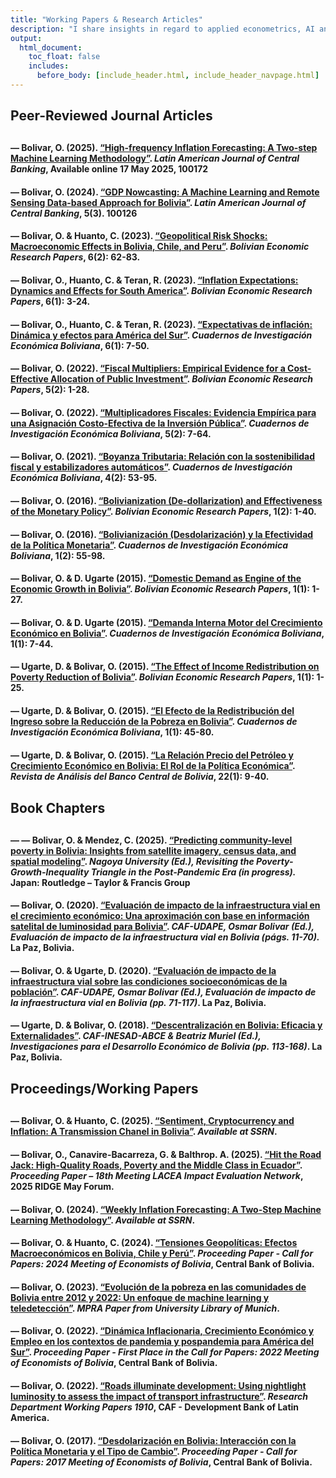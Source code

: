 ---
title: "Working Papers & Research Articles"
description: "I share insights in regard to applied econometrics, AI and data science for data-driven economics."
output:
  html_document:
    toc_float: false
    includes:
      before_body: [include_header.html, include_header_navpage.html]
---

<!-- Google tag (gtag.js) -->

```{=html}
<script async src="https://www.googletagmanager.com/gtag/js?id=G-F5HJ5VRY62"></script>
```
```{=html}
<script>
  window.dataLayer = window.dataLayer || [];
  function gtag(){dataLayer.push(arguments);}
  gtag('js', new Date());

  gtag('config', 'G-F5HJ5VRY62');
</script>
```
## **Peer-Reviewed Journal Articles**

::: {style="margin-bottom: 30px;"}
:::


<h4>--- Bolivar, O. (2025). <a href="https://www.sciencedirect.com/science/article/pii/S2666143825000109" target="_blank"><strong>"High-frequency Inflation Forecasting: A Two-step Machine Learning Methodology"</strong></a>. <em>Latin American Journal of Central Banking</em>, Available online 17 May 2025, 100172</h4>

<h4>--- Bolivar, O. (2024). <a href="https://www.sciencedirect.com/science/article/pii/S2666143824000085" target="_blank"><strong>"GDP Nowcasting: A Machine Learning and Remote Sensing Data-based Approach for Bolivia"</strong></a>. <em>Latin American Journal of Central Banking</em>, 5(3). 100126</h4>

<h4>--- Bolivar, O. & Huanto, C. (2023). <a href="https://ideas.repec.org/a/efp/journl/v6y2023i2p62-83.html" target="_blank"><strong>"Geopolitical Risk Shocks: Macroeconomic Effects in Bolivia, Chile, and Peru"</strong></a>. <em>Bolivian Economic Research Papers</em>, 6(2): 62-83.</h4>

<h4>--- Bolivar, O., Huanto, C. & Teran, R. (2023). <a href="https://ideas.repec.org/a/efp/journl/v6y2023i1p3-24.html" target="_blank"><strong>"Inflation Expectations: Dynamics and Effects for South America"</strong></a>. <em>Bolivian Economic Research Papers</em>, 6(1): 3-24.</h4>

<h4>--- Bolivar, O., Huanto, C. & Teran, R. (2023). <a href="https://ideas.repec.org/a/efp/journl/v6y2023i1p7-50.html" target="_blank"><strong>"Expectativas de inflación: Dinámica y efectos para América del Sur"</strong></a>. <em>Cuadernos de Investigación Económica Boliviana</em>, 6(1): 7-50.</h4>

<h4>--- Bolivar, O. (2022). <a href="https://ideas.repec.org/a/efp/journl/v5y2022i2p1-28.html" target="_blank"><strong>"Fiscal Multipliers: Empirical Evidence for a Cost-Effective Allocation of Public Investment"</strong></a>. <em>Bolivian Economic Research Papers</em>, 5(2): 1-28.</h4>

<h4>--- Bolivar, O. (2022). <a href="https://ideas.repec.org/a/efp/journl/v5y2022i2p1-28.html" target="_blank"><strong>"Multiplicadores Fiscales: Evidencia Empírica para una Asignación Costo-Efectiva de la Inversión Pública"</strong></a>. <em>Cuadernos de Investigación Económica Boliviana</em>, 5(2): 7-64.</h4>

<h4>--- Bolivar, O. (2021). <a href="https://ideas.repec.org/a/efp/journl/v4y2021i2p53-96.html" target="_blank"><strong>"Boyanza Tributaria: Relación con la sostenibilidad fiscal y estabilizadores automáticos"</strong></a>. <em>Cuadernos de Investigación Económica Boliviana</em>, 4(2): 53-95.</h4>

<h4>--- Bolivar, O. (2016). <a href="https://ideas.repec.org/a/efp/journl/v1y2015i2p1-40.html" target="_blank"><strong>"Bolivianization (De-dollarization) and Effectiveness of the Monetary Policy"</strong></a>. <em>Bolivian Economic Research Papers</em>, 1(2): 1-40.</h4>

<h4>--- Bolivar, O. (2016). <a href="https://ideas.repec.org/a/efp/journl/v1y2015i2p55-98.html" target="_blank"><strong>"Bolivianización (Desdolarización) y la Efectividad de la Política Monetaria"</strong></a>. <em>Cuadernos de Investigación Económica Boliviana</em>, 1(2): 55-98.</h4>

<h4>--- Bolivar, O. & D. Ugarte (2015). <a href="https://ideas.repec.org/a/efp/journl/v1y2015i1p1-27.html" target="_blank"><strong>"Domestic Demand as Engine of the Economic Growth in Bolivia"</strong></a>. <em>Bolivian Economic Research Papers</em>, 1(1): 1-27.</h4>

<h4>--- Bolivar, O. & D. Ugarte (2015). <a href="https://ideas.repec.org/a/efp/journl/v1y2015i1p7-44.html" target="_blank"><strong>"Demanda Interna Motor del Crecimiento Económico en Bolivia"</strong></a>. <em>Cuadernos de Investigación Económica Boliviana</em>, 1(1): 7-44.</h4>

<h4>--- Ugarte, D. & Bolivar, O. (2015). <a href="https://ideas.repec.org/a/efp/journl/v1y2015i1p1-25.html" target="_blank"><strong>"The Effect of Income Redistribution on Poverty Reduction of Bolivia"</strong></a>. <em>Bolivian Economic Research Papers</em>, 1(1): 1-25.</h4>

<h4>--- Ugarte, D. & Bolivar, O. (2015). <a href="https://ideas.repec.org/a/efp/journl/v1y2015i1p45-80.html" target="_blank"><strong>"El Efecto de la Redistribución del Ingreso sobre la Reducción de la Pobreza en Bolivia"</strong></a>. <em>Cuadernos de Investigación Económica Boliviana</em>, 1(1): 45-80.</h4>

<h4>--- Ugarte, D. & Bolivar, O. (2015). <a href="https://ideas.repec.org/a/blv/journl/v22y2015i2p9-40.html" target="_blank"><strong>"La Relación Precio del Petróleo y Crecimiento Económico en Bolivia: El Rol de la Política Económica"</strong></a>. <em>Revista de Análisis del Banco Central de Bolivia</em>, 22(1): 9-40.</h4>

::: {style="margin-bottom: 30px;"}
:::

## **Book Chapters**

::: {style="margin-bottom: 30px;"}
:::

<h4>--- —	Bolivar, O. & Mendez, C. (2025). <a href="docs/papers_docs/PAPER_community_poverty_mapping.pdf" target="_blank"><strong>"Predicting community-level poverty in Bolivia: Insights from satellite imagery, census data, and spatial modeling"</strong></a>. <em>Nagoya University (Ed.), Revisiting the Poverty-Growth-Inequality Triangle in the Post-Pandemic Era (in progress).</em> Japan: Routledge – Taylor & Francis Group</h4>

<h4>--- Bolivar, O. (2020). <a href="https://www.researchgate.net/publication/381968382_Evaluacion_de_Impacto_de_la_Infraestructura_Vial_en_el_Crecimiento_Economico_Una_Aproximacion_con_base_en_Informacion_Satelital_de_Luminosidad_para_Bolivia" target="_blank"><strong>"Evaluación de impacto de la infraestructura vial en el crecimiento económico: Una aproximación con base en información satelital de luminosidad para Bolivia"</strong></a>. <em>CAF-UDAPE, Osmar Bolivar (Ed.), Evaluación de impacto de la infraestructura vial en Bolivia (págs. 11-70).</em> La Paz, Bolivia.</h4>

<h4>--- Bolivar, O. & Ugarte, D. (2020). <a href="https://www.researchgate.net/publication/381969941_Evaluacion_de_Impacto_de_la_Infraestructura_Vial_en_las_Condiciones_Socioeconomicas_de_la_Poblacion" target="_blank"><strong>"Evaluación de impacto de la infraestructura vial sobre las condiciones socioeconómicas de la población"</strong></a>. <em>CAF-UDAPE, Osmar Bolivar (Ed.), Evaluación de impacto de la infraestructura vial en Bolivia (pp. 71-117)</em>. La Paz, Bolivia.</h4>

<h4>--- Ugarte, D. & Bolivar, O. (2018). <a href="https://ideas.repec.org/h/adv/chaptr/201901c.html" target="_blank"><strong>"Descentralización en Bolivia: Eficacia y Externalidades"</strong></a>. <em>CAF-INESAD-ABCE & Beatriz Muriel (Ed.), Investigaciones para el Desarrollo Económico de Bolivia (pp. 113-168)</em>. La Paz, Bolivia.</h4>


::: {style="margin-bottom: 30px;"}
:::

## **Proceedings/Working Papers**

::: {style="margin-bottom: 30px;"}
:::

<h4>--- Bolivar, O. & Huanto, C. (2025). <a href="docs/papers_docs/WP_Crypto_Sentiment_Inflation.pdf" target="_blank"><strong>"Sentiment, Cryptocurrency and Inflation: A Transmission Chanel in Bolivia"</strong></a>. <em>Available at SSRN</em>.</h4>

<h4>--- Bolivar, O., Canavire-Bacarreza, G. & Balthrop. A. (2025). <a href="docs/papers_docs/Ecuador_Roads(XXI RIDGE FORUM).pdf" target="_blank"><strong>"Hit the Road Jack: High-Quality Roads, Poverty and the Middle Class in Ecuador"</strong></a>. <em>Proceeding Paper -- 18th Meeting LACEA Impact Evaluation Network</em>, 2025 RIDGE May Forum</em>.</h4>

<h4>--- Bolivar, O. (2024). <a href="https://papers.ssrn.com/sol3/papers.cfm?abstract_id=5001681" target="_blank"><strong>"Weekly Inflation Forecasting: A Two-Step Machine Learning Methodology"</strong></a>. <em>Available at SSRN</em>.</h4>

<h4>--- Bolivar, O. & Huanto, C. (2024). <a href="docs/papers_docs/WP_Geopolitical_Shocks.pdf" target="_blank"><strong>"Tensiones Geopolíticas: Efectos Macroeconómicos en Bolivia, Chile y Perú"</strong></a>. <em>Proceeding Paper - Call for Papers: 2024 Meeting of Economists of Bolivia</em>, Central Bank of Bolivia.</h4>

<h4>--- Bolivar, O. (2023). <a href="https://mpra.ub.uni-muenchen.de/118932/1/MPRA_paper_118932.pdf" target="_blank"><strong>"Evolución de la pobreza en las comunidades de Bolivia entre 2012 y 2022: Un enfoque de machine learning y teledetección"</strong></a>. <em>MPRA Paper from University Library of Munich</em>.</h4>

<h4>--- Bolivar, O. (2022). <a href="https://www.researchgate.net/publication/381860975_Dinamica_Inflacionaria_Crecimiento_Economico_y_Empleo_en_los_contextos_de_pandemia_y_pospandemia_para_America_del_Sur" target="_blank"><strong>"Dinámica Inflacionaria, Crecimiento Económico y Empleo en los contextos de pandemia y pospandemia para América del Sur"</strong></a>. <em>Proceeding Paper - First Place in the Call for Papers: 2022 Meeting of Economists of Bolivia</em>, Central Bank of Bolivia.</h4>

<h4>--- Bolivar, O. (2022). <a href="https://scioteca.caf.com/handle/123456789/1910" target="_blank"><strong>"Roads illuminate development: Using nightlight luminosity to assess the impact of transport infrastructure"</strong></a>. <em>Research Department Working Papers 1910</em>, CAF - Development Bank of Latin America.</h4>

<h4>--- Bolivar, O. (2017). <a href="docs/papers_docs/Final_Desdolarización en Bolivia.pdf" target="_blank"><strong>"Desdolarización en Bolivia: Interacción con la Política Monetaria y el Tipo de Cambio"</strong></a>. <em>Proceeding Paper - Call for Papers: 2017 Meeting of Economists of Bolivia</em>, Central Bank of Bolivia.</h4>

